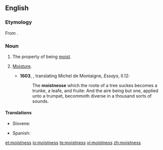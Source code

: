==English==
===Etymology===
From {{suffix|moist|ness}}.

===Noun===
{{en-noun|-}}

# The property of being [[moist]].
# {{context|obsolete}} [[moisture|Moisture]].
#*'''1603''', {{w|John Florio}}, translating Michel de Montaigne, ''Essays'', II.12:
#*:The '''moistnesse''' which the roote of a tree suckes becomes a trunke, a leafe, and fruite: And the aire being but one, applied unto a trumpet, becommoth diverse in a thousand sorts of sounds.

====Translations====
{{trans-top|moistness}}
* Slovene: {{t-|sl|vlažnost|alt=vlážnost}}
{{trans-mid}}
* Spanish: {{t+|es|humedad|f}}
{{trans-bottom}}

[[et:moistness]]
[[io:moistness]]
[[te:moistness]]
[[vi:moistness]]
[[zh:moistness]]